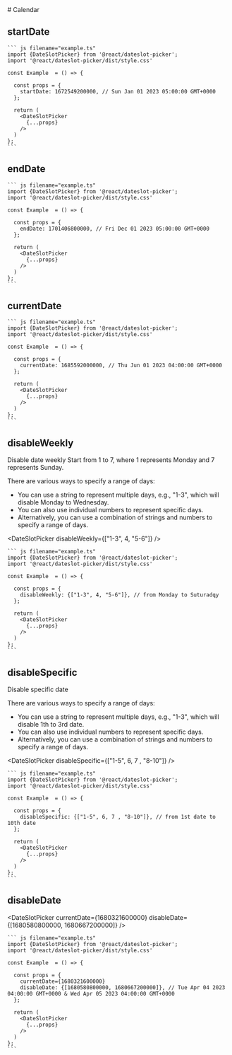 

<Meta title="Overview/Calendar" />

<Unstyled>
  # Calendar

  ## startDate


  <DateSlotPicker
    startDate={1672549200000}
  />

    ``` js filename="example.ts"
    import {DateSlotPicker} from '@react/dateslot-picker';
    import '@react/dateslot-picker/dist/style.css'

    const Example  = () => {

      const props = {
        startDate: 1672549200000, // Sun Jan 01 2023 05:00:00 GMT+0000
      };

      return (
        <DateSlotPicker
          {...props}
        />
      )
    }; 
    ```
</Unstyled>


<Unstyled>

  ## endDate

  <DateSlotPicker
    endDate={1701406800000}
  />

    ``` js filename="example.ts"
    import {DateSlotPicker} from '@react/dateslot-picker';
    import '@react/dateslot-picker/dist/style.css'

    const Example  = () => {

      const props = {
        endDate: 1701406800000, // Fri Dec 01 2023 05:00:00 GMT+0000
      };

      return (
        <DateSlotPicker
          {...props}
        />
      )
    }; 
    ```
</Unstyled>

<Unstyled>

  ## currentDate


  <DateSlotPicker
    currentDate={1685592000000}
  />

    ``` js filename="example.ts"
    import {DateSlotPicker} from '@react/dateslot-picker';
    import '@react/dateslot-picker/dist/style.css'

    const Example  = () => {

      const props = {
        currentDate: 1685592000000, // Thu Jun 01 2023 04:00:00 GMT+0000
      };

      return (
        <DateSlotPicker
          {...props}
        />
      )
    }; 
    ```
</Unstyled>

<Unstyled>

  ## disableWeekly

  Disable date weekly 
  Start from 1 to 7, where 1 represents Monday and 7 represents Sunday.

  There are various ways to specify a range of days:

  - You can use a string to represent multiple days, e.g., "1-3", which will disable Monday to Wednesday.
  - You can also use individual numbers to represent specific days.
  - Alternatively, you can use a combination of strings and numbers to specify a range of days.

  <DateSlotPicker
    disableWeekly={["1-3", 4, "5-6"]}
  />

    ``` js filename="example.ts"
    import {DateSlotPicker} from '@react/dateslot-picker';
    import '@react/dateslot-picker/dist/style.css'

    const Example  = () => {

      const props = {
        disableWeekly: {["1-3", 4, "5-6"]}, // from Monday to Suturadqy
      };

      return (
        <DateSlotPicker
          {...props}
        />
      )
    }; 
    ```
</Unstyled>

<Unstyled>

  ## disableSpecific

  Disable specific date 
  
  There are various ways to specify a range of days:

  - You can use a string to represent multiple days, e.g., "1-3", which will disable 1th to 3rd date.
  - You can also use individual numbers to represent specific days.
  - Alternatively, you can use a combination of strings and numbers to specify a range of days.

  <DateSlotPicker
    disableSpecific={["1-5", 6, 7 , "8-10"]}
  />

    ``` js filename="example.ts"
    import {DateSlotPicker} from '@react/dateslot-picker';
    import '@react/dateslot-picker/dist/style.css'

    const Example  = () => {

      const props = {
        disableSpecific: {["1-5", 6, 7 , "8-10"]}, // from 1st date to 10th date
      };

      return (
        <DateSlotPicker
          {...props}
        />
      )
    }; 
    ```
</Unstyled>

<Unstyled>

  ## disableDate
  
  <DateSlotPicker
    currentDate={1680321600000}
    disableDate={[1680580800000, 1680667200000]}
  />

    ``` js filename="example.ts"
    import {DateSlotPicker} from '@react/dateslot-picker';
    import '@react/dateslot-picker/dist/style.css'

    const Example  = () => {

      const props = {
        currentDate={1680321600000}
        disableDate: {[1680580800000, 1680667200000]}, // Tue Apr 04 2023 04:00:00 GMT+0000 & Wed Apr 05 2023 04:00:00 GMT+0000
      };

      return (
        <DateSlotPicker
          {...props}
        />
      )
    }; 
    ```
</Unstyled>
